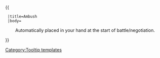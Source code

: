 {{ {{{1|Tooltip hover box}}}
  |title=Ambush
  |body=<center>Automatically placed in your hand at the start of battle/negotiation.</center>
}}<noinclude>[[Category:Tooltip templates]]</noinclude>